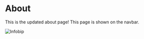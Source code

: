 
# About

This is the updated about page! This page is shown on the navbar.

<TestSnippet />

![Infobip](/images/infobip.png)
